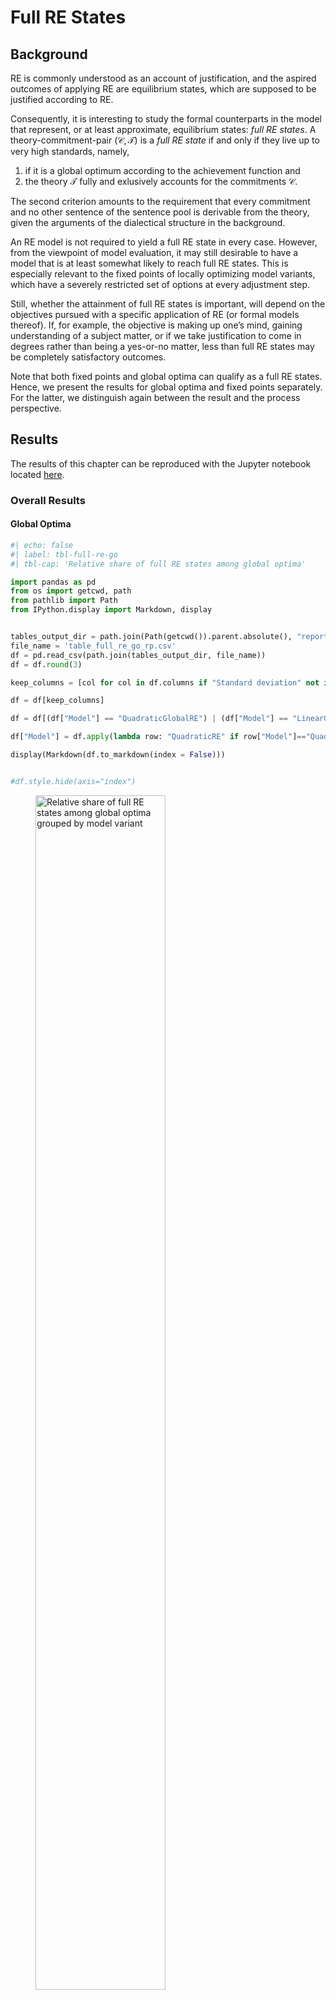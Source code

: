 # Full RE States {#sec-full-re-states}

## Background

RE is commonly understood as an account of justification, and the aspired outcomes of applying RE are equilibrium states, which are supposed to be justified according to RE.

Consequently, it is interesting to study the formal counterparts in the model that represent, or at least approximate, equilibrium states: *full RE states*.
A theory-commitment-pair $(\mathcal{C}, \mathcal{T})$ is a *full RE state* if and only if they live up to very high standards, namely,

1. if it is a global optimum according to the achievement function and 
2. the theory $\mathcal{T}$ fully and exlusively accounts for the commitments $\mathcal{C}$.

The second criterion amounts to the requirement that every commitment and no other sentence of the sentence pool is derivable from the theory, given the arguments of the dialectical structure in the background.

An RE model is not required to yield a full RE state in every case. However, from the viewpoint of model evaluation, it may still desirable to have a model that is at least somewhat likely to reach full RE states. This is especially relevant to the fixed points of locally optimizing model variants, which have a severely restricted set of options at every adjustment step.

Still, whether the attainment of full RE states is important, will depend on the objectives pursued with a specific application of RE (or formal models thereof). If, for example, the objective is making up one's mind, gaining understanding of a subject matter, or if we take justification to come in degrees rather than being a yes-or-no matter, less than full RE states may be completely satisfactory outcomes.

Note that both fixed points and global optima can qualify as a full RE states. Hence, we present the results for global optima and fixed points separately. For the latter, we distinguish again between the result and the process perspective.

 

<!--
## Method

Formally and irrespecitve of the model variant, full and exclusive account means $C = \overline{T}$, or equivalenty, $A(C, T) = 1$. During the generation of an ensemble, we can store for every global optima and for every fixed point resulting from a simulation setup, whether it satisfies conditions i) and ii) of full RE states, i) being trivially satisfied by global optima. For the relative shares we can consider ratio between the number of full RE states among global optima (fixed points) and the total number of global optima (fixed points) per configuration.
-->

## Results

::: {.callout-note}
The results of this chapter can be reproduced with the Jupyter notebook located [here]({{< var link.nb-full-re >}}).

:::

### Overall Results


#### Global Optima

```python
#| echo: false
#| label: tbl-full-re-go
#| tbl-cap: 'Relative share of full RE states among global optima'

import pandas as pd
from os import getcwd, path
from pathlib import Path
from IPython.display import Markdown, display


tables_output_dir = path.join(Path(getcwd()).parent.absolute(), "report", "tables")
file_name = 'table_full_re_go_rp.csv'
df = pd.read_csv(path.join(tables_output_dir, file_name))
df = df.round(3)

keep_columns = [col for col in df.columns if "Standard deviation" not in col]

df = df[keep_columns]

df = df[(df["Model"] == "QuadraticGlobalRE") | (df["Model"] == "LinearGlobalRE")]

df["Model"] = df.apply(lambda row: "QuadraticRE" if row["Model"]=="QuadraticGlobalRE" else "LinearRE", axis=1)

display(Markdown(df.to_markdown(index = False)))


#df.style.hide(axis="index")  
```

![Relative share of full RE states among global optima grouped by model variant](figures/full_re_go_rp){#fig-overall-full-re-go width=70%}

**Observations**
<!--
- The relative share of full RE states among global optima  is identical for `QuadraticGlobalRE` and `QuadraticLocalRE`, as well as for `LinearGlobalRE` and `LinearLocalRE` in @tbl-full-re-go and @fig-overall-full-re-go. This is to be expected because the local model variants rely on their global counterparts to determine global optima.
-->

- The relative share of full RE states among global optima is substantially higher for linear model variants than for quadratic models (@fig-overall-full-re-go).
- The small differences in @tbl-full-re-go between semi-globally optimizing model variants and their globally optimizing counterparts are but an artifact of the model implementation. They can be explained by differences in interrupted model runs (see @sec-general-props-go).

#### Fixed Points

```python
#| echo: false
#| label: tbl-full-re-fp-setups
#| tbl-cap: 'Relative share of full RE states among fixed points (result perspective)'

import pandas as pd
from os import getcwd, path
from pathlib import Path
from IPython.display import Markdown, display


tables_output_dir = path.join(Path(getcwd()).parent.absolute(), "report", "tables")
file_name = 'table_full_re_fp_rp.csv'
df = pd.read_csv(path.join(tables_output_dir, file_name))
df = df.round(3)

keep_columns = [col for col in df.columns if "Standard deviation" not in col]

display(Markdown(df[keep_columns].to_markdown(index = False)))


#df.style.hide(axis="index")  
```

![Relative share of full RE states among fixed points (result perspective) grouped by model variant](figures/full_re_fp_rp){#fig-overall-full-re-fp-setups}

**Observations**

- The relative share of full RE fixed points from the result perspective (@fig-overall-full-re-fp-setups) is lower than the corresponding results for global optima (@fig-overall-full-re-go). This result is unsurprising as fixed points are reached through semi-globally or locally optimizing processes, which cover a restricted search space in contrast to global optimization.^[For the difference between result and process perspective, see @sec-go-and-fp-background.] 
- From the result perspective, the relative shares of full RE fixed points of quadratic model variants are substantially lower than those of their corresponding linear model variants.

```python
#| echo: false
#| label: tbl-full-re-fp-branches
#| tbl-cap: 'Relative share of full RE states among fixed points (process perspective)'

import pandas as pd
from os import getcwd, path
from pathlib import Path
from IPython.display import Markdown, display


tables_output_dir = path.join(Path(getcwd()).parent.absolute(), "report", "tables")
file_name = 'table_full_re_fp_pp.csv'
df = pd.read_csv(path.join(tables_output_dir, file_name))
df = df.round(3)

keep_columns = [col for col in df.columns if "Standard deviation" not in col]

display(Markdown(df[keep_columns].to_markdown(index = False)))


#df.style.hide(axis="index")  
```

![Relative share of full RE states among fixed points (process perspective) grouped by model variant](figures/full_re_fp_pp){#fig-overall-full-re-fp-branches}

**Observations**

- The relative share of full RE fixed points  (process perspective, @fig-overall-full-re-fp-branches) is similar to the corresponding results from the result perspective (@fig-overall-full-re-fp-setups) for `QuadraticGlobalRE`, `LinearGlobalRE`, and `QuadraticLocalRE` except for `LinearLocalRE`. 
- For `LinearLocalRE`, the relative share of full RE fixed points is significantly higher when considering the fixed points from all branches (process perspective) rather than the set of fixed points (result perspective). This means that a relatively higher share of branches leads to full RE fixed points than to non-full-RE fixed points.
- The relative share of full RE fixed points for `LinearLocalRE` (@fig-overall-full-re-fp-branches) even exceeds the relative share of full RE global optima for linear model variants (@fig-overall-full-re-go).
- The number of fixed points in the process perspective (@tbl-full-re-fp-branches) is only slightly higher than the number in the result perspective (@tbl-full-re-fp-setups) for `QuadraticGlobalRE` and `LinearGlobalRE`. In contrast, the number of fixed points from all branches is substantially higher than the number of fixed points from the result perspective for `QuadraticLocalRE`, and even more so for `LinearLocalRE`.

### Results Grouped by Sentence Pool Size

![Relative share of full RE states among global optima grouped by model variant and sentence pool size](figures/rel_full_re_go_by_sp_rp){#fig-full-re-go-sp-rp}

![Relative share of full RE states among fixed points (result perspective) grouped by model variant and sentence pool size](figures/rel_full_re_fp_by_sp_rp){#fig-full-re-fp-sp-rp}

![Relative share of full RE states among fixed points (process perspective) grouped by model variant and sentence pool size](figures/rel_full_re_fp_by_sp_pp){#fig-full-re-fp-sp-pp}

**Observations**

- The relative share of full RE states among global optima decreases with increasing sentence-pool size for all model variants (@fig-full-re-go-sp-rp).
- The relative share of full RE states among the set of fixed points (result perspective) decreases with increasing sentence-pool size for all model variants (@fig-full-re-fp-sp-rp).
- The relative share of full RE states among the fixed points from all branches (process perspective) decreases with increasing sentence-pool size for the model variants`QuadraticLocalRE`, `QuadraticGlobalRE` and `LinearGlobalRE` (@fig-full-re-fp-sp-pp).
- The relative share of full RE states among fixed points from all branches (process perspective) is roughly constant with respect to sentence pool sizes for `LinearLocalRE` (@fig-full-re-fp-sp-pp).

### Results Grouped by Configuration of Weights

![Relative share of full RE states among global optima grouped by model variant and configuration of weights](figures/hm_rel_go_full_re_rp){#fig-hm-full-re-go}

**Observations**

- Linear model variants exhibit a "tipping line" (see @sec-appendix-tipping). For $\alpha_{A} > \alpha_{F}$, the relative share of full RE global optima is 1.0, i.e., all global optima are full RE states.
- Quadratic model variants have a smooth transition between low and high relative shares and have a "hotspot" for very high values of $\alpha_{A}$. This result is made plausible by the fact that full RE states require a maximal value for the measure of account (i.e., $A(\mathcal{C}, \mathcal{T}) = 1)$. High values for $\alpha_{A}$ benefit the fulfilment of this requirement.
  
![Relative share of full RE states among unique fixed points grouped by model variant and configuration of weights.](figures/hm_rel_fp_full_re_rp){#fig-hm-full-re-fp-setups}


![Relative share of full RE states among fixed points from all branches grouped by model variant and configuration of weights.](figures/hm_rel_fp_full_re_pp){#fig-hm-full-re-fp-branches}

**Observations**

- Linear model variants do not exhibit the tipping line for fixed points (@fig-hm-full-re-fp-setups and @fig-hm-full-re-fp-branches)
- Linear model variants have high relative shares for low faithfulness, moderate account and high (but non-extreme) weights for systematicity.
- There are only small differences between the relative share of full RE states among sets of fixed points (result perspective, @fig-hm-full-re-fp-setups) and fixed points from all branches (process perspective, @fig-hm-full-re-fp-branches).
- `QuadraticGlobalRE` exhibits its highest relative shares of full RE fixed points for moderately high values for $\alpha_{A}$ and very low values for $\alpha_{S}$.


<!-- 
+ Reference to the analytical results:  (see [here](https://git.scc.kit.edu/debatelab/re-python/-/blob/master/projects/ensemble_study_02/documents/linear_models_tipping_line.md))
    + Perhaps we can put them into some kind of appendix? 
-->


## Conclusion

Overall, the relative share of full RE states among global optima and fixed points is not overwhelming. However, heatmaps reveal combinations of weights for `QuadraticGlobalRE`, `LinearGlobalRE` and `LinearLocalRE`, where the relative share of full RE states among the outputs is acceptable. For `QuadraticLocalRE`, this holds at least for global optima. However, this is not a strong reason to reject `QuadraticLocalRE`. Depending on the particular goals of an RE inquiry, a low relative share of full RE states can be seen as a strength of a model, as it may not be desirable to render everything into a full RE state, or states satisfying less demanding requirements may be acceptable.

Concerning the influence of the sentence pool size, there is a negative trend for the relative shares of full RE states among global optima and fixed points (result perspective). Only the relative share of full RE fixed points (process perspective) of the `LinearLocalRE` model is not affected by the sentence pool size. At this point, we cannot offer an explanation for this behaviour, which calls for further analysis. 
